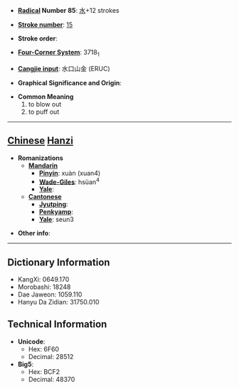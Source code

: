 * '''[[Wiktionary:Chinese radical index| Radical]] Number 85''': [[Wiktionary:Chinese radical index 水|水]]+12 strokes

* '''[[Wiktionary:Chinese total strokes index|Stroke number]]''': [[Wiktionary:Chinese total strokes index 15|15]]

* '''Stroke order''': 

* '''[[Wiktionary:Chinese four corner index|Four-Corner System]]''': 3718<sub>1</sub>

* '''[[Wiktionary:Chinese Cangjie index|Cangjie input]]''': 水口山金 (ERUC)

* '''Graphical Significance and Origin''': 

* '''Common Meaning'''
*#to blow out
*# to puff out


----

== [[Chinese]] [[Hanzi]] ==

* '''Romanizations'''
** '''[[Mandarin]]'''
*** '''[[Pinyin]]''': xuàn (xuan4)
*** '''[[Wade-Giles]]''': hsüan<sup>4</sup>
*** '''[[Yale]]''': 
** '''[[Cantonese]]'''
*** '''[[Jyutping]]''':
*** '''[[Penkyamp]]''': 
*** '''[[Yale]]''': seun3

* '''Other info''': 

----

== Dictionary Information ==

* KangXi: 0649.170
* Morobashi: 18248
* Dae Jaweon: 1059.110
* Hanyu Da Zidian: 31750.010

== Technical Information ==

* '''Unicode''':
** Hex: 6F60
** Decimal: 28512
* '''Big5''':
** Hex: BCF2
** Decimal: 48370